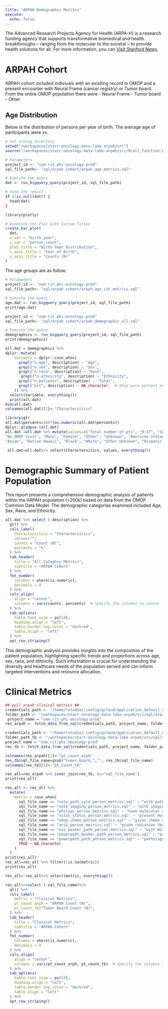 ```yaml
---
title: "ARPAH Demographic Metrics"
execute:
  echo: false
---
```

The Advanced Research Projects Agency for Health (ARPA-H) is a research funding agency that supports transformative biomedical and health breakthroughs – ranging from the molecular to the societal – to provide health solutions for all.
For more information, you can [Visit Stanford News](https://med.stanford.edu/news/all-news/2024/10/arpa-h-contracts).


# **ARPAH Cohort**
ARPAH cohort included indiviuals with an exisiting record in OMOP and a present encounter with Neural Frame (cancer registry) or Tumor board.
From the entire OMOP population there were 
  - Neural Frame 
  - Tumor board
- Other


## **Age Distribution**

Below is the distribution of persons per year of birth. The average age of participants were xx.
```r
# set wrking directory
setwd("/workspaces/starr-oncology-data-lake-arpah/src")
source("/workspaces/starr-oncology-data-lake-arpah/src/R/all_function.R", encoding = "UTF-8")
```

```r
# Parameters
project_id <- "som-rit-phi-oncology-prod"
sql_file_path<- "sql/arpah_cohort/arpah_age_metrics.sql"

# Execute the query
dat <- run_bigquery_query(project_id, sql_file_path)

# View the result
if (!is.null(dat)) {
  head(dat)
}
```

```r
library(plotly)

# Generate the Plot with Custom Titles
create_bar_plot(
  dat, 
  x_var = "birth_year", 
  y_var = "person_count", 
  plot_title = "Birth Year Distribution", 
  x_axis_title = "Year of Birth", 
  y_axis_title = "Counts (N)"
)
```
The age groups are as follow:
```r
# Parameters
project_id <- "som-rit-phi-oncology-prod"
sql_file_path<- "sql/arpah_cohort/arpah_age_cat_metrics.sql"

# Execute the query
age.dat <- run_bigquery_query(project_id, sql_file_path)
print(age.dat)
```


\newpage  
```r
project_id <- "som-rit-phi-oncology-prod"
sql_file_path<- "sql/arpah_cohort/arpah_demographic_all.sql"

# Execute the query
demographics <- run_bigquery_query(project_id, sql_file_path)
print(demographics)
```
```r
all.dat = demographics %>%
dplyr::mutate(
    Variable = dplyr::case_when(
      grepl("n_age", description) ~ "Age",
      grepl("n_sex", description) ~ "Sex",
      grepl("n_race", description) ~ "Race",
       grepl("n_ethnicity", description) ~ "Ethnicity",
      grepl("n_patients", description) ~ "Total",
      grepl("pct", description) ~ NA_character_  # Skip pure percent entries for the type
    )) %>%
  select(Variable, everything())
  print(all.dat)
dim(all.dat)
colnames(all.dat)[1]<-"Charactersitics"
```
```r
library(gt)
all.dat$percents=100*(as.numeric(all.dat$percents))
dplyr::glimpse (all.dat)
all.dat =all.dat %>% mutate(values=c("Total number of pts", "0-17", "18-44", "45-64", "65+",
"No OMOP Visit", "Male", "Female", "Other", "Unknown", "American Indian-Alaska Native",
"Asian", "Native Hawaii", "Black", "White", "Other-Unknown", "Hispanic Latino ", "NOT Hispanic Latino", "Other-Missing" ))

 all.dat=all.dat%>% select(Charactersitics, values, everything())
```
# **Demographic Summary of Patient Population**

This report presents a comprehensive demographic analysis of patients within the ARPAH population (~200k) based on data from the OMOP Common Data Model. The demographic categories examined included Age, Sex, Race, and Ethnicity.
```r
all.dat %>% select (-description) %>%
  gt() %>%
  cols_label(
    Charactersitics = "Charactersitics",
    values="",
    counts = "Count (N)",
    percents = "%"
  ) %>%
  tab_header(
    title = "All Category Metrics",
    subtitle = "ARPAH Cohort"
  ) %>%
  fmt_number(
    columns = where(is.numeric),
    decimals = 0
  ) %>%
  cols_align(
    align = "center",
    columns = vars(counts, percents)  # Specify the columns to center
  ) %>%
  tab_options(
    table.font.size = px(14),
    heading.align = "left",
    table.border.top.color = "darkred",
    table.align = "left"
  ) %>%
  opt_row_striping()
```

This demographic analysis provides insights into the composition of the patient population, highlighting specific trends and proportions across age, sex, race, and ethnicity. Such information is crucial for understanding the diversity and healthcare needs of the population served and can inform targeted interventions and resource allocation.



\newpage
# **Clinical Metrics**

```r
## pull arpah clinical metrics ##
credentials_path <- "/home/rstudio/.config/gcloud/application_default_credentials.json"
folder_path <- "/workspaces/starr-oncology-data-lake-arpah/src/sql/arpah_clinical"
 project_name = "som-rit-phi-oncology-prod"
res_arpah <- fetch_data_from_sql(credentials_path, project_name, folder_path)
```

```r
credentials_path <- "/home/rstudio/.config/gcloud/application_default_credentials.json"
folder_path_tb <- "/workspaces/starr-oncology-data-lake-arpah/src/sql/tumor_board"
project_name = "som-rit-phi-oncology-prod"
res_tb <- fetch_data_from_sql(credentials_path, project_name, folder_path_tb)
```
```r
colnames(res_arpah)[1]<-"pt_count_arph"
res_tb$sql_file_name=gsub("tumor_board_","", res_tb$sql_file_name)
colnames(res_tb)[1]<-"pt_count_tb"
```
```r
res_all=res_arpah %>% inner_join(res_tb, by="sql_file_name")
print(res_all)
```
```r
res_all <- res_all %>%
  mutate(
    metric = case_when(
      sql_file_name == "note_path_cyto_person_metrics.sql" ~ "with pathology/cytology clinical report", 
      sql_file_name == "note_imaging_person_metrics.sql" ~ "with imaging reports, also a proxy for radiology imaging data",
      sql_file_name == "philips_person_metrics.sql" ~ "have molecular mutation structured data (Philips ISPM)",
      sql_file_name == "vital_status_person_metrics.sql" ~ "present Hospital or Stanford Cancer Registry death date", 
      sql_file_name == "omop_chemo_person_metrics.sql" ~ "given chemo medication",
      sql_file_name == "aria_person_metrics.sql" ~ "given radiation therapy (ARIA)",
      sql_file_name == "wsi_beaker_path_person_metrics.sql" ~ "with WSI (based on EPIC Beaker AP/Pathology, starting from 2022)",
      sql_file_name == "powerpath_beaker_path_person_metrics.sql" ~ "pathology beaker",
      sql_file_name == "powerpath_path_person_metrics.sql" ~ "pathology path",
      TRUE ~ NA_character_  
    )
  )
print(res_all)
res_all=res_all %>% filter(!is.na(metric))
print(res_all)

```
```r
res_all<-res_all%>% select(metric, everything())
```

```r

res_all%>%select (-sql_file_name)%>%
  gt() %>%
  cols_label(
    metric = "Clinical Metrics",
    pt_count_arph = "ARPAH Count (N)",
    pt_count_tb="Tumor Board Count (N)",
  ) %>%
  tab_header(
    title = "Clinical Metrics",
    subtitle = "ARPAH Cohort"
  ) %>%
  fmt_number(
    columns = where(is.numeric),
    decimals = 0
  ) %>%
  cols_align(
    align = "center",
    columns = vars(pt_count_arph, pt_count_tb)  # Specify the columns to center
  ) %>%
  tab_options(
    table.font.size = px(14),
    heading.align = "left",
    table.border.top.color = "darkred",
    table.align = "left"
  ) %>%
  opt_row_striping()
```
